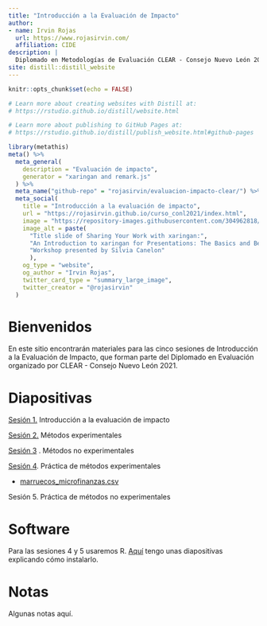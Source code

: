 ```yaml
---
title: "Introducción a la Evaluación de Impacto"
author: 
- name: Irvin Rojas
  url: https://www.rojasirvin.com/
  affiliation: CIDE
description: |
  Diplomado en Metodologías de Evaluación CLEAR - Consejo Nuevo León 2021
site: distill::distill_website
---
```


```r
knitr::opts_chunk$set(echo = FALSE)

# Learn more about creating websites with Distill at:
# https://rstudio.github.io/distill/website.html

# Learn more about publishing to GitHub Pages at:
# https://rstudio.github.io/distill/publish_website.html#github-pages

```

```r
library(metathis)
meta() %>%
  meta_general(
    description = "Evaluación de impacto",
    generator = "xaringan and remark.js"
  ) %>% 
  meta_name("github-repo" = "rojasirvin/evaluacion-impacto-clear/") %>% 
  meta_social(
    title = "Introducción a la evaluación de impacto",
    url = "https://rojasirvin.github.io/curso_conl2021/index.html",
    image = "https://repository-images.githubusercontent.com/304962818/38fb4600-20f5-11eb-9597-52659d721631",
    image_alt = paste(
      "Title slide of Sharing Your Work with xaringan:",
      "An Introduction to xaringan for Presentations: The Basics and Beyond",
      "Workshop presented by Silvia Canelon"
      ),
    og_type = "website",
    og_author = "Irvin Rojas",
    twitter_card_type = "summary_large_image",
    twitter_creator = "@rojasirvin"
  )
```

# Bienvenidos

En este sitio encontrarán materiales para las cinco sesiones de Introducción a la Evaluación de Impacto, que forman parte del Diplomado en Evaluación organizado por CLEAR - Consejo Nuevo León 2021.

# Diapositivas

[Sesión 1.](https://rojasirvin.github.io/curso_conl2021/slides/intro_evaluacion.html#1) Introducción a la evaluación de impacto

[Sesión 2.](https://rojasirvin.github.io/curso_conl2021/slides/metodos_experimentales.html#1) Métodos experimentales

[Sesión 3](https://rojasirvin.github.io/curso_conl2021/slides/metodos_no_experimentales.html#1) . Métodos no experimentales

[Sesión 4](https://rojasirvin.github.io/curso_conl2021/slides/practica_metodos_experimentales.html#1). Práctica de métodos experimentales

- [marruecos_microfinanzas.csv](/curso_conl2021/data/marruecos_microfinanzas.csv)

Sesión 5. Práctica de métodos no experimentales


# Software

Para las sesiones 4 y 5 usaremos R. [Aquí](https://rojasirvin.github.io/curso_conl2021/slides/instalacion_r.html#1) tengo unas diapositivas explicando cómo instalarlo.

# Notas {.appendix}

Algunas notas aquí.